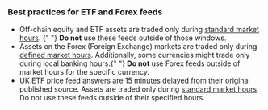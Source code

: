 ### Best practices for ETF and Forex feeds

- Off-chain equity and ETF assets are traded only during [standard market hours](/data-feeds/selecting-data-feeds#market-hours). {" "} **Do not** use these feeds outside of those windows.
- Assets on the Forex (Foreign Exchange) markets are traded only during [defined market hours](/data-feeds/selecting-data-feeds#market-hours). Additionally, some currencies might trade only during local banking hours.{" "} **Do not** use Forex feeds outside of market hours for the specific currency.
- UK ETF price feed answers are 15 minutes delayed from their original published source. Assets are traded only during [standard market hours](/data-feeds/selecting-data-feeds#market-hours). Do not use these feeds outside of their specified hours.
